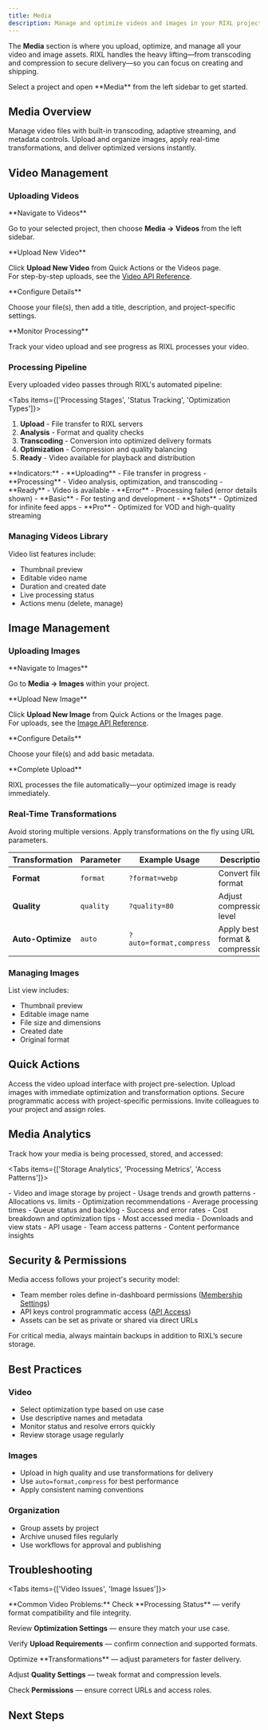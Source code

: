 ```yaml
---
title: Media
description: Manage and optimize videos and images in your RIXL projects with storage, transcoding, transformations, and secure delivery.
---
```



The **Media** section is where you upload, optimize, and manage all your video and image assets. RIXL handles the heavy lifting—from transcoding and compression to secure delivery—so you can focus on creating and shipping.

<Callout type="info">
  Select a project and open **Media** from the left sidebar to get started.
</Callout>

## Media Overview

<Cards>
  <Card
    title="Videos"
    description="Upload and optimize video content automatically"
  >
    Manage video files with built-in transcoding, adaptive streaming, and
    metadata controls.
  </Card>
  <Card
    title="Images"
    description="Handle image assets with on-demand transformations"
  >
    Upload and organize images, apply real-time transformations, and deliver
    optimized versions instantly.
  </Card>
</Cards>

## Video Management

### Uploading Videos

<Steps>
<Step>
**Navigate to Videos**

Go to your selected project, then choose **Media → Videos** from the left sidebar.

</Step>
<Step>
**Upload New Video**

Click **Upload New Video** from Quick Actions or the Videos page.  
For step-by-step uploads, see the [Video API Reference](/docs/platform/api-reference/media).

</Step>
<Step>
**Configure Details**

Choose your file(s), then add a title, description, and project-specific settings.

</Step>
<Step>
**Monitor Processing**

Track your video upload and see progress as RIXL processes your video.

</Step>
</Steps>

### Processing Pipeline

Every uploaded video passes through RIXL's automated pipeline:

<Tabs items={['Processing Stages', 'Status Tracking', 'Optimization Types']}>
<Tab value="Processing Stages">
1. **Upload** - File transfer to RIXL servers  
2. **Analysis** - Format and quality checks  
3. **Transcoding** - Conversion into optimized delivery formats  
4. **Optimization** - Compression and quality balancing  
5. **Ready** - Video available for playback and distribution  
</Tab>

<Tab value="Status Tracking">
  **Indicators:** - **Uploading** - File transfer in progress - **Processing** -
  Video analysis, optimization, and transcoding - **Ready** - Video is available
  - **Error** - Processing failed (error details shown)
</Tab>

<Tab value="Optimization Types">
- **Basic** - For testing and development  
- **Shots** - Optimized for infinite feed apps  
- **Pro** - Optimized for VOD and high-quality streaming  
</Tab>
</Tabs>

### Managing Videos Library

Video list features include:

- Thumbnail preview
- Editable video name
- Duration and created date
- Live processing status
- Actions menu (delete, manage)

## Image Management

### Uploading Images

<Steps>
<Step>
**Navigate to Images**

Go to **Media → Images** within your project.

</Step>
<Step>
**Upload New Image**

Click **Upload New Image** from Quick Actions or the Images page.  
For uploads, see the [Image API Reference](/docs/platform/api-reference/media).

</Step>
<Step>
**Configure Details**

Choose your file(s) and add basic metadata.

</Step>
<Step>
**Complete Upload**

RIXL processes the file automatically—your optimized image is ready immediately.

</Step>
</Steps>

### Real-Time Transformations

<Callout type="tip">
  Avoid storing multiple versions. Apply transformations on the fly using URL
  parameters.
</Callout>

| Transformation    | Parameter | Example Usage           | Description                     |
| ----------------- | --------- | ----------------------- | ------------------------------- |
| **Format**        | `format`  | `?format=webp`          | Convert file format             |
| **Quality**       | `quality` | `?quality=80`           | Adjust compression level        |
| **Auto-Optimize** | `auto`    | `?auto=format,compress` | Apply best format & compression |

### Managing Images

List view includes:

- Thumbnail preview
- Editable image name
- File size and dimensions
- Created date
- Original format

## Quick Actions

<Cards>
  <Card
    title="Upload New Video"
    description="Quickly add video content to your project"
  >
    Access the video upload interface with project pre-selection.
  </Card>
  <Card title="Upload New Image" description="Add new image assets instantly">
    Upload images with immediate optimization and transformation options.
  </Card>
  <Card
    title="Create API Key"
    description="Generate API keys for media workflows"
    href="/docs/platform/account/api-access"
  >
    Secure programmatic access with project-specific permissions.
  </Card>
  <Card
    title="Invite Team Member"
    description="Collaborate with teammates"
    href="/docs/platform/account/organizations"
  >
    Invite colleagues to your project and assign roles.
  </Card>
</Cards>

## Media Analytics

Track how your media is being processed, stored, and accessed:

<Tabs items={['Storage Analytics', 'Processing Metrics', 'Access Patterns']}>

<Tab value="Storage Analytics">
  - Video and image storage by project - Usage trends and growth patterns -
  Allocations vs. limits - Optimization recommendations
</Tab>

<Tab value="Processing Metrics">
  - Average processing times - Queue status and backlog - Success and error
  rates - Cost breakdown and optimization tips
</Tab>

<Tab value="Access Patterns">
- Most accessed media  
- Downloads and view stats  
- API usage  
- Team access patterns  
- Content performance insights  
</Tab>
</Tabs>

## Security & Permissions

Media access follows your project's security model:

- Team member roles define in-dashboard permissions ([Membership Settings](/docs/platform/account/membership))
- API keys control programmatic access ([API Access](/docs/platform/account/api-access))
- Assets can be set as private or shared via direct URLs

<Callout type="warning">
  For critical media, always maintain backups in addition to RIXL’s secure
  storage.
</Callout>

## Best Practices

### Video

- Select optimization type based on use case
- Use descriptive names and metadata
- Monitor status and resolve errors quickly
- Review storage usage regularly

### Images

- Upload in high quality and use transformations for delivery
- Use `auto=format,compress` for best performance
- Apply consistent naming conventions

### Organization

- Group assets by project
- Archive unused files regularly
- Use workflows for approval and publishing

## Troubleshooting

<Tabs items={['Video Issues', 'Image Issues']}>

<Tab value="Video Issues">
**Common Video Problems:**

<Steps>
<Step>Check **Processing Status** — verify format compatibility and file integrity.</Step>

<Step>Review **Optimization Settings** — ensure they match your use case.</Step>

<Step>Verify **Upload Requirements** — confirm connection and supported formats.</Step>
</Steps>
</Tab>

<Tab value="Image Issues">
<Steps>
<Step>Optimize **Transformations** — adjust parameters for faster delivery.</Step>

<Step>Adjust **Quality Settings** — tweak format and compression levels.</Step>

<Step>Check **Permissions** — ensure correct URLs and access roles.</Step>
</Steps>
</Tab>
</Tabs>

## Next Steps

<Cards>
  <Card
    title="API Reference"
    description="Manage media programmatically with RIXL APIs"
    href="/docs/platform/api-reference/media"
  />
  <Card
    title="Feeds Management"
    description="Organize media into dynamic feeds for apps and websites"
    href="/docs/platform/dashboard/feeds"
  />
  <Card
    title="Project Settings"
    description="Configure project-level media preferences"
    href="/docs/platform/dashboard/projects/settings"
  />
</Cards>
